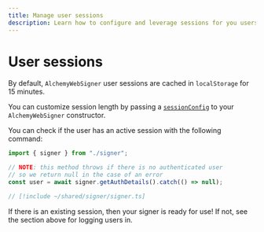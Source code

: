 ```yaml
---
title: Manage user sessions
description: Learn how to configure and leverage sessions for you users with the Alchemy Signer
---
```


# User sessions

By default, `AlchemyWebSigner` user sessions are cached in `localStorage` for 15 minutes.

You can customize session length by passing a [`sessionConfig`](/reference/account-kit/signer/classes/AlchemyWebSigner/constructor) to your `AlchemyWebSigner` constructor.

You can check if the user has an active session with the following command:

<CodeBlocks>

```ts twoslash [getAuthDetails.ts]
import { signer } from "./signer";

// NOTE: this method throws if there is no authenticated user
// so we return null in the case of an error
const user = await signer.getAuthDetails().catch(() => null);
```

```ts twoslash [signer.ts] filename="signer.ts"
// [!include ~/shared/signer/signer.ts]
```

</CodeBlocks>

If there is an existing session, then your signer is ready for use! If not, see the section above for logging users in.
